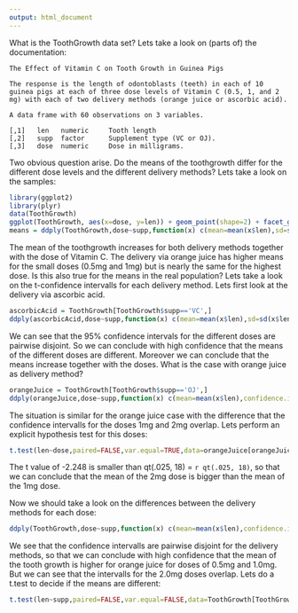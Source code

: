 ```yaml
---
output: html_document
---
```

What is the ToothGrowth data set? Lets take a look on (parts of) the documentation: 

```
The Effect of Vitamin C on Tooth Growth in Guinea Pigs 

The response is the length of odontoblasts (teeth) in each of 10 guinea pigs at each of three dose levels of Vitamin C (0.5, 1, and 2 mg) with each of two delivery methods (orange juice or ascorbic acid).

A data frame with 60 observations on 3 variables.

[,1]   len   numeric	 Tooth length
[,2]   supp	 factor      Supplement type (VC or OJ).
[,3]   dose	 numeric	 Dose in milligrams.
```
Two obvious question arise. Do the means of the toothgrowth differ for the different dose levels and the different delivery methods? Lets take a look on the samples:  
```r
library(ggplot2)
library(plyr)
data(ToothGrowth)
ggplot(ToothGrowth, aes(x=dose, y=len)) + geom_point(shape=2) + facet_grid(supp ~ .)
means = ddply(ToothGrowth,dose~supp,function(x) c(mean=mean(x$len),sd=sd(x$len)))
```
The mean of the toothgrowth increases for both delivery methods together with the dose of Vitamin C. The delivery via orange juice has higher means for the small doses (0.5mg and 1mg) but is nearly the same for the highest dose. Is this also true for the means in the real population? Lets take a look on the t-confidence intervalls for each delivery method. Lets first look at the delivery via ascorbic acid. 
```r
ascorbicAcid = ToothGrowth[ToothGrowth$supp=='VC',]
ddply(ascorbicAcid,dose~supp,function(x) c(mean=mean(x$len),sd=sd(x$len),confidence.intervall=t.test(x$len)$conf.int))
```
We can see that the 95% confidence intervals for the different doses are pairwise disjoint. So we can conclude with high confidence that the means of the different doses are different. Moreover we can conclude that the means increase together with the doses.
What is the case with orange juice as delivery method?
```r
orangeJuice = ToothGrowth[ToothGrowth$supp=='OJ',]
ddply(orangeJuice,dose~supp,function(x) c(mean=mean(x$len),confidence.intervall=t.test(x$len)$conf.int))
```
The situation is similar for the orange juice case with the difference that the confidence intervalls for the doses 1mg and 2mg overlap. Lets perform an explicit hypothesis test for this doses:
```r
t.test(len~dose,paired=FALSE,var.equal=TRUE,data=orangeJuice[orangeJuice$dose %in% c(1.0,2.0),])
```
The t value of -2.248 is smaller than qt(.025, 18) = `r qt(.025, 18)`, so that we can conclude that the mean of the 2mg dose is bigger than the mean of the 1mg dose.

Now we should take a look on the differences between the delivery methods for each dose:
```r
ddply(ToothGrowth,dose~supp,function(x) c(mean=mean(x$len),confidence.intervall=t.test(x$len)$conf.int))
```
We see that the confidence intervalls are pairwise disjoint for the delivery methods, so that we can conclude with high confidence that the mean of the tooth growth is higher for orange juice for doses of 0.5mg and 1.0mg. But we can see that the intervalls for the 2.0mg doses overlap. Lets do a t.test to decide if the means are different:
```r
t.test(len~supp,paired=FALSE,var.equal=FALSE,data=ToothGrowth[ToothGrowth$dose==2.0,])
```
